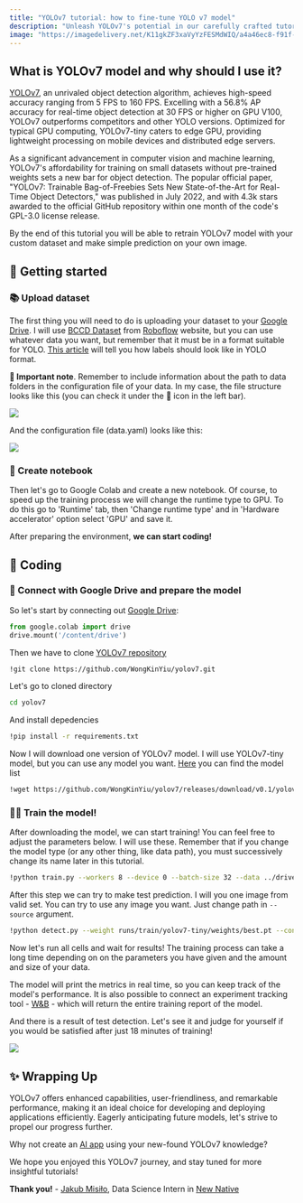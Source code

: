 ```yaml
---
title: "YOLOv7 tutorial: how to fine-tune YOLO v7 model"
description: "Unleash YOLOv7's potential in our carefully crafted tutorial, guiding you to fine-tune the model using custom datasets and confidently make predictions on your own images!"
image: "https://imagedelivery.net/K11gkZF3xaVyYzFESMdWIQ/a4a46ec8-f91f-49bf-c182-eb2b9b547d00/full"
---
```


## What is YOLOv7 model and why should I use it?
[YOLOv7](https://lablab.ai/tech/yolo/yolov7), an unrivaled object detection algorithm, achieves high-speed accuracy ranging from 5 FPS to 160 FPS. Excelling with a 56.8% AP accuracy for real-time object detection at 30 FPS or higher on GPU V100, YOLOv7 outperforms competitors and other YOLO versions. Optimized for typical GPU computing, YOLOv7-tiny caters to edge GPU, providing lightweight processing on mobile devices and distributed edge servers.

As a significant advancement in computer vision and machine learning, YOLOv7's affordability for training on small datasets without pre-trained weights sets a new bar for object detection. The popular official paper, "YOLOv7: Trainable Bag-of-Freebies Sets New State-of-the-Art for Real-Time Object Detectors," was published in July 2022, and with 4.3k stars awarded to the official GitHub repository within one month of the code's GPL-3.0 license release.

By the end of this tutorial you will be able to retrain YOLOv7 model with your custom dataset and make simple prediction on your own image.

## 🚀 Getting started

### 📚 Upload dataset

The first thing you will need to do is uploading your dataset to your [Google Drive](https://drive.google.com/). I will use [BCCD Dataset](https://public.roboflow.com/object-detection/bccd/4) from [Roboflow](https://roboflow.com/) website, but you can use whatever data you want, but remember that it must be in a format suitable for YOLO. [This article](https://towardsdatascience.com/image-data-labelling-and-annotation-everything-you-need-to-know-86ede6c684b1#:~:text=YOLO%3A%20In%20YOLO%20labeling%20format) will tell you how labels should look like in YOLO format.

**🔑 Important note**. Remember to include information about the path to data folders in the configuration file of your data. In my case, the file structure looks like this (you can check it under the 📁 icon in the left bar).

<Img src="https://storage.googleapis.com/lablab-static-eu/images/tutorials/file_str.png" caption="My file structure" />

And the configuration file (data.yaml) looks like this:

<Img src="https://storage.googleapis.com/lablab-static-eu/images/tutorials/datayaml.png" caption="Configuration file - data.yaml" />

### 📓 Create notebook

Then let's go to Google Colab and create a new notebook. Of course, to speed up the training process we will change the runtime type to GPU. To do this go to 'Runtime' tab, then 'Change runtime type' and in 'Hardware accelerator' option select 'GPU' and save it.

After preparing the environment, **we can start coding!**
 
## 🤖 Coding

### 💽 Connect with Google Drive and prepare the model

So let's start by connecting out [Google Drive](https://drive.google.com/):

```python
from google.colab import drive
drive.mount('/content/drive')
```

Then we have to clone [YOLOv7 repository](https://github.com/WongKinYiu/yolov7.git)

```bash
!git clone https://github.com/WongKinYiu/yolov7.git
```

Let's go to cloned directory 

```bash
cd yolov7
```

And install depedencies

```bash
!pip install -r requirements.txt
```

Now I will download one version of YOLOv7 model. I will use YOLOv7-tiny model, but you can use any model you want. [Here](https://github.com/WongKinYiu/yolov7#performance) you can find the model list

```bash
!wget https://github.com/WongKinYiu/yolov7/releases/download/v0.1/yolov7-tiny.pt
```

### 🏃🤖 Train the model!

After downloading the model, we can start training! You can feel free to adjust the parameters below. I will use these. Remember that if you change the model type (or any other thing, like data path), you must successively change its name later in this tutorial.

```bash
!python train.py --workers 8 --device 0 --batch-size 32 --data ../drive/MyDrive/dataset_1/data.yaml --img 416 416 --cfg cfg/training/yolov7-tiny.yaml --weights 'yolov7-tiny.pt' --name yolov7-tiny --hyp data/hyp.scratch.custom.yaml --epochs 40
```

After this step we can try to make test prediction. I will you one image from valid set. You can try to use any image you want. Just change path in `--source` argument.
  
```bash
!python detect.py --weight runs/train/yolov7-tiny/weights/best.pt --conf 0.35 --img-size 416 --source ../drive/MyDrive/dataset_1/valid/images/BloodImage_00000_jpg.rf.67c4a4312251eaa52b6ea2f2edf4855b.jpg
```

Now let's run all cells and wait for results! The training process can take a long time depending on on the parameters you have given and the amount and size of your data.

The model will print the metrics in real time, so you can keep track of the model's performance. It is also possible to connect an experiment tracking tool - [W&B](https://wandb.ai/site) - which will return the entire training report of the model.

And there is a result of test detection. Let's see it and judge for yourself if you would be satisfied after just 18 minutes of training!

<Img src="https://storage.googleapis.com/lablab-static-eu/images/tutorials/BloodImage_00000_jpg.rf.67c4a4312251eaa52b6ea2f2edf4855b.jpg" />

## ✨ Wrapping Up

YOLOv7 offers enhanced capabilities, user-friendliness, and remarkable performance, making it an ideal choice for developing and deploying applications efficiently. Eagerly anticipating future models, let's strive to propel our progress further.

Why not create an [AI app](https://lablab.ai/apps) using your new-found YOLOv7 knowledge?

We hope you enjoyed this YOLOv7 journey, and stay tuned for more insightful tutorials!

**Thank you!** - [Jakub Misiło](https://www.linkedin.com/in/jmisilo/), Data Science Intern in [New Native](https://newnative.ai/)
